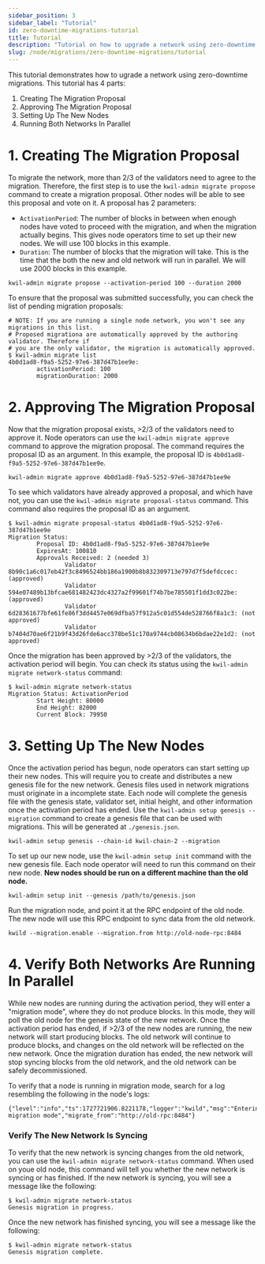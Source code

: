 ```yaml
---
sidebar_position: 3
sidebar_label: "Tutorial"
id: zero-downtime-migrations-tutorial
title: Tutorial
description: "Tutorial on how to upgrade a network using zero-downtime migrations"
slug: /node/migrations/zero-downtime-migrations/tutorial
---
```


This tutorial demonstrates how to ugrade a network using zero-downtime migrations. This tutorial has 4 parts:

1. Creating The Migration Proposal
2. Approving The Migration Proposal
3. Setting Up The New Nodes
4. Running Both Networks In Parallel

# 1. Creating The Migration Proposal

To migrate the network, more than 2/3 of the validators need to agree to the migration. Therefore, the first step is to use the `kwil-admin migrate propose`
command to create a migration proposal. Other nodes will be able to see this proposal and vote on it. A proposal has 2 parameters:

- `ActivationPeriod`: The number of blocks in between when enough nodes have voted to proceed with the migration, and when the migration actually begins. This
gives node operators time to set up their new nodes. We will use 100 blocks in this example.
- `Duration`: The number of blocks that the migration will take. This is the time that the both the new and old network will run in parallel. We will use
2000 blocks in this example.

```shell
kwil-admin migrate propose --activation-period 100 --duration 2000
```

To ensure that the proposal was submitted successfully, you can check the list of pending migration proposals:

```shell
# NOTE: If you are running a single node network, you won't see any migrations in this list.
# Proposed migrationa are automatically approved by the authoring validator. Therefore if
# you are the only validator, the migration is automatically approved.
$ kwil-admin migrate list
4b0d1ad8-f9a5-5252-97e6-387d47b1ee9e:
        activationPeriod: 100
        migrationDuration: 2000
```

# 2. Approving The Migration Proposal

Now that the migration proposal exists, >2/3 of the validators need to approve it. Node operators can use the `kwil-admin migrate approve` command to approve
the migration proposal. The command requires the proposal ID as an argument. In this example, the proposal ID is `4b0d1ad8-f9a5-5252-97e6-387d47b1ee9e`.

```shell
kwil-admin migrate approve 4b0d1ad8-f9a5-5252-97e6-387d47b1ee9e
```

To see which validators have already approved a proposal, and which have not, you can use the `kwil-admin migrate proposal-status` command. This command also requires
the proposal ID as an argument.

```shell
$ kwil-admin migrate proposal-status 4b0d1ad8-f9a5-5252-97e6-387d47b1ee9e
Migration Status:
        Proposal ID: 4b0d1ad8-f9a5-5252-97e6-387d47b1ee9e
        ExpiresAt: 100810
        Approvals Received: 2 (needed 3)
                Validator 8b90c1a6c017eb42f3c8496524bb186a1900b8b832309713e797d7f5defdccec: (approved)
                Validator 594e07489b13bfcae681482423dc4327a2f99601f74b7be785501f1dd3c022be: (approved)
                Validator 6d28361677bfe61fe86f3dd4457e069dfba57f912a5c01d554de528766f8a1c3: (not approved)
                Validator b7404d70ae6f21b9f43d26fde6acc378be51c170a9744cb08634b6bdae22e1d2: (not approved)
```

Once the migration has been approved by >2/3 of the validators, the activation period will begin. You can check its status using the
`kwil-admin migrate network-status` command:

```shell
$ kwil-admin migrate network-status
Migration Status: ActivationPeriod
        Start Height: 80000
        End Height: 82000
        Current Block: 79950
```

# 3. Setting Up The New Nodes

Once the activation period has begun, node operators can start setting up their new nodes. This will require you to create and distributes a new genesis file
for the new network. Genesis files used in network migrations must originate in a incomplete state. Each node will complete the genesis file with the genesis state,
validator set, initial height, and other information once the activation period has ended. Use the `kwil-admin setup genesis --migration` command to create a genesis file that can
be used with migrations. This will be generated at `./genesis.json`.

```shell
kwil-admin setup genesis --chain-id kwil-chain-2 --migration
```

To set up our new node, use the `kwil-admin setup init` command with the new genesis file. Each node operator will need to run this command on their new node.
**New nodes should be run on a different machine than the old node.**

```shell
kwil-admin setup init --genesis /path/to/genesis.json
```

Run the migration node, and point it at the RPC endpoint of the old node. The new node will use this RPC endpoint to sync data from the old network.

```shell
kwild --migration.enable --migration.from http://old-node-rpc:8484
```

# 4. Verify Both Networks Are Running In Parallel

While new nodes are running during the activation period, they will enter a "migration mode", where they do not produce blocks. In this mode, they will poll
the old node for the genesis state of the new network. Once the activation period has ended, if >2/3 of the new nodes are running, the new network will start
producing blocks. The old network will continue to produce blocks, and changes on the old network will be reflected on the new network. Once the migration
duration has ended, the new network will stop syncing blocks from the old network, and the old network can be safely decommissioned.

To verify that a node is running in migration mode, search for a log resembling the following in the node's logs:

```shell
{"level":"info","ts":1727721906.8221178,"logger":"kwild","msg":"Entering migration mode","migrate_from":"http://old-rpc:8484"}
```

### Verify The New Network Is Syncing

To verify that the new network is syncing changes from the old network, you can use the `kwil-admin migrate network-status` command. When used on youe old node,
this command will tell you whether the new network is syncing or has finished. If the new network is syncing, you will see a message like the following:

```shell
$ kwil-admin migrate network-status
Genesis migration in progress.
```

Once the new network has finished syncing, you will see a message like the following:

```shell
$ kwil-admin migrate network-status
Genesis migration complete.
```